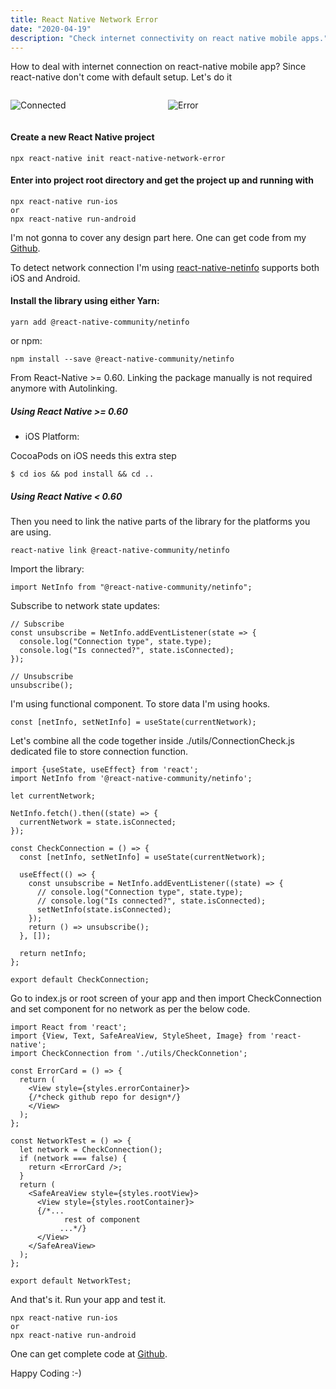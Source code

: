 ```yaml
---
title: React Native Network Error
date: "2020-04-19"
description: "Check internet connectivity on react native mobile apps."
---
```


How to deal with internet connection on react-native mobile app? Since react-native
don't come with default setup. Let's do it
 

<div style="display:flex;  flex-direction:row;">

<div style="height:100%;width:100%">

![Connected](./connected.png)
 </div>
<div style="height:100%;width:100%"> 

![Error](./error.png)
</div>
</div>


#### Create a new React Native project
```
npx react-native init react-native-network-error
```

#### Enter  into project root directory and get the project up and running with
```
npx react-native run-ios
or
npx react-native run-android
```


I'm not gonna to cover any design part here. One can get code from my
[Github](https://github.com/MKS-01/react-native-network-error).

To detect network connection I'm using 
[react-native-netinfo](https://github.com/react-native-community/react-native-netinfo) 
supports both iOS and Android.

#### Install the library using either Yarn:

```
yarn add @react-native-community/netinfo
```

 or  npm:

```
npm install --save @react-native-community/netinfo
```

From React-Native >= 0.60. Linking the package manually is not required anymore with Autolinking. 

##### Using React Native >= 0.60

* iOS Platform:

CocoaPods on iOS needs this extra step
```
$ cd ios && pod install && cd .. 
```

##### Using React Native < 0.60

Then you  need to link the native parts of the library for the platforms you are using. 

```
react-native link @react-native-community/netinfo
```

Import the library:

```JS
import NetInfo from "@react-native-community/netinfo";
```

Subscribe to network state updates:
```JS
// Subscribe
const unsubscribe = NetInfo.addEventListener(state => {
  console.log("Connection type", state.type);
  console.log("Is connected?", state.isConnected);
});

// Unsubscribe
unsubscribe();
```

I'm using functional component. To store data I'm using hooks.
```JS
const [netInfo, setNetInfo] = useState(currentNetwork);
```

Let's combine all the code together inside  ./utils/ConnectionCheck.js dedicated
file to store connection 
function.

```JS
import {useState, useEffect} from 'react';
import NetInfo from '@react-native-community/netinfo';

let currentNetwork;

NetInfo.fetch().then((state) => {
  currentNetwork = state.isConnected;
});

const CheckConnection = () => {
  const [netInfo, setNetInfo] = useState(currentNetwork);

  useEffect(() => {
    const unsubscribe = NetInfo.addEventListener((state) => {
      // console.log("Connection type", state.type);
      // console.log("Is connected?", state.isConnected);
      setNetInfo(state.isConnected);
    });
    return () => unsubscribe();
  }, []);

  return netInfo;
};

export default CheckConnection;
```

Go to index.js or root screen of your app and then import CheckConnection 
and set  component for no network as per the below code.


```JS
import React from 'react';
import {View, Text, SafeAreaView, StyleSheet, Image} from 'react-native';
import CheckConnection from './utils/CheckConnetion';

const ErrorCard = () => {
  return (
    <View style={styles.errorContainer}>
    {/*check github repo for design*/}
    </View>
  );
};

const NetworkTest = () => {
  let network = CheckConnection();
  if (network === false) {
    return <ErrorCard />;
  }
  return (
    <SafeAreaView style={styles.rootView}>
      <View style={styles.rootContainer}>
      {/*...
            rest of component
           ...*/}
      </View>
    </SafeAreaView>
  );
};

export default NetworkTest;

```

And that's it. Run your app and test it.
```
npx react-native run-ios
or
npx react-native run-android
```
One can get complete  code at  [Github](https://github.com/MKS-01/react-native-network-error).

Happy Coding :-)


